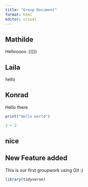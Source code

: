 ```yaml
---
title: "Group Document"
format: html
editor: visual
---
```


## Mathilde

Hellooooo :)))))

## Laila

hello

## Konrad

Hello there

```r
print("Hello world")
```

```r
2 + 2
```

## nice

## New Feature added 

This is our first groupwork using Git :)

```r
library(tidyverse)
```
